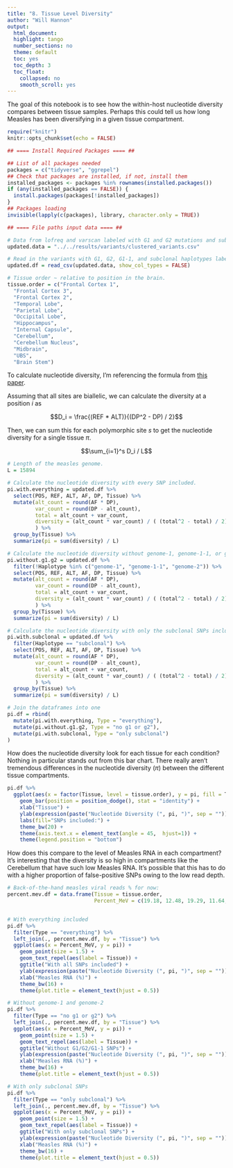 ```yaml
---
title: "8. Tissue Level Diversity"
author: "Will Hannon"
output: 
  html_document:
  highlight: tango
  number_sections: no
  theme: default
  toc: yes
  toc_depth: 3
  toc_float:
    collapsed: no
    smooth_scroll: yes
---
```



The goal of this notebook is to see how the within-host nucleotide diversity compares between tissue samples. Perhaps this could tell us how long Measles has been diversifying in a given tissue compartment. 

```r
require("knitr")
knitr::opts_chunk$set(echo = FALSE)
```

```r

## ==== Install Required Packages ==== ##

## List of all packages needed
packages = c("tidyverse", "ggrepel")
## Check that packages are installed, if not, install them
installed_packages <- packages %in% rownames(installed.packages())
if (any(installed_packages == FALSE)) {
  install.packages(packages[!installed_packages])
}
## Packages loading
invisible(lapply(c(packages), library, character.only = TRUE))

```

```r

## ==== File paths input data ==== ##

# Data from lofreq and varscan labeled with G1 and G2 mutations and subclonal haplotypes
updated.data = "../../results/variants/clustered_variants.csv"

# Read in the variants with G1, G2, G1-1, and subclonal haplotypes labeled
updated.df = read_csv(updated.data, show_col_types = FALSE) 

# Tissue order ~ relative to position in the brain. 
tissue.order = c("Frontal Cortex 1", 
  "Frontal Cortex 3", 
  "Frontal Cortex 2", 
  "Temporal Lobe", 
  "Parietal Lobe",
  "Occipital Lobe",
  "Hippocampus",
  "Internal Capsule", 
  "Cerebellum",
  "Cerebellum Nucleus",
  "Midbrain", 
  "UBS",
  "Brain Stem")

```

To calculate nucleotide diversity, I'm referencing the formula from [this paper](https://www.ncbi.nlm.nih.gov/pmc/articles/PMC4316684/). 

Assuming that all sites are biallelic, we can calculate the diversity at a position $i$ as 

$$D_i = \frac{(REF * ALT)}{(DP^2 - DP) / 2}$$

Then, we can sum this for each polymorphic site $s$ to get the nucleotide diversity for a single tissue $\pi$. 

$$\sum_{i=1}^s D_i / L$$
```r

# Length of the measles genome. 
L = 15894

# Calculate the nucleotide diversity with every SNP included. 
pi.with.everything = updated.df %>% 
  select(POS, REF, ALT, AF, DP, Tissue) %>% 
  mutate(alt_count = round(AF * DP),
         var_count = round(DP - alt_count),
         total = alt_count + var_count,
         diversity = (alt_count * var_count) / ( (total^2 - total) / 2) 
         ) %>% 
  group_by(Tissue) %>% 
  summarize(pi = sum(diversity) / L)

# Calculate the nucleotide diversity without genome-1, genome-1-1, or genome-2
pi.without.g1.g2 = updated.df %>% 
  filter(!Haplotype %in% c("genome-1", "genome-1-1", "genome-2")) %>% 
  select(POS, REF, ALT, AF, DP, Tissue) %>% 
  mutate(alt_count = round(AF * DP),
         var_count = round(DP - alt_count),
         total = alt_count + var_count,
         diversity = (alt_count * var_count) / ( (total^2 - total) / 2) 
         ) %>% 
  group_by(Tissue) %>% 
  summarize(pi = sum(diversity) / L)

# Calculate the nucleotide diversity with only the subclonal SNPs included
pi.with.subclonal = updated.df %>% 
  filter(Haplotype == "subclonal") %>% 
  select(POS, REF, ALT, AF, DP, Tissue) %>% 
  mutate(alt_count = round(AF * DP),
         var_count = round(DP - alt_count),
         total = alt_count + var_count,
         diversity = (alt_count * var_count) / ( (total^2 - total) / 2) 
         ) %>% 
  group_by(Tissue) %>% 
  summarize(pi = sum(diversity) / L)

# Join the dataframes into one 
pi.df = rbind(
  mutate(pi.with.everything, Type = "everything"),
  mutate(pi.without.g1.g2, Type = "no g1 or g2"),
  mutate(pi.with.subclonal, Type = "only subclonal")
)

```


How does the nucleotide diversity look for each tissue for each condition? Nothing in particular stands out from this bar chart. There really aren't tremendous differences in the nucleotide diversity ($\pi$) between the different tissue compartments. 

```r

pi.df %>% 
  ggplot(aes(x = factor(Tissue, level = tissue.order), y = pi, fill = Type)) + 
    geom_bar(position = position_dodge(), stat = "identity") + 
    xlab("Tissue") + 
    ylab(expression(paste("Nucleotide Diversity (", pi, ")", sep = ""))) +
    labs(fill="SNPs included:") +
    theme_bw(20) +
    theme(axis.text.x = element_text(angle = 45,  hjust=1)) +
    theme(legend.position = "bottom")

```

How does this compare to the level of Measles RNA in each compartment? It's interesting that the diversity is so high in compartments like the Cerebellum that have such low Measles RNA. It's possible that this has to do with a higher proportion of false-positive SNPs owing to the low read depth. 

```r

# Back-of-the-hand measles viral reads % for now: 
percent.mev.df = data.frame(Tissue = tissue.order,
                            Percent_MeV = c(19.18, 12.48, 19.29, 11.64, 20.12, 12.01, 9.32, 3.18, 0.11, 0.53, 5.08, 4.82, 2.29))


# With everything included
pi.df %>% 
  filter(Type == "everything") %>% 
  left_join(., percent.mev.df, by = "Tissue") %>% 
  ggplot(aes(x = Percent_MeV, y = pi)) + 
    geom_point(size = 1.5) + 
    geom_text_repel(aes(label = Tissue)) + 
    ggtitle("With all SNPs included") + 
    ylab(expression(paste("Nucleotide Diversity (", pi, ")", sep = ""))) +
    xlab("Measles RNA (%)") + 
    theme_bw(16) + 
    theme(plot.title = element_text(hjust = 0.5))  

# Without genome-1 and genome-2 
pi.df %>% 
  filter(Type == "no g1 or g2") %>% 
  left_join(., percent.mev.df, by = "Tissue") %>% 
  ggplot(aes(x = Percent_MeV, y = pi)) + 
    geom_point(size = 1.5) + 
    geom_text_repel(aes(label = Tissue)) + 
    ggtitle("Without G1/G2/G1-1 SNPs") + 
    ylab(expression(paste("Nucleotide Diversity (", pi, ")", sep = ""))) +
    xlab("Measles RNA (%)") + 
    theme_bw(16) + 
    theme(plot.title = element_text(hjust = 0.5))  

# With only subclonal SNPs
pi.df %>% 
  filter(Type == "only subclonal") %>% 
  left_join(., percent.mev.df, by = "Tissue") %>% 
  ggplot(aes(x = Percent_MeV, y = pi)) + 
    geom_point(size = 1.5) + 
    geom_text_repel(aes(label = Tissue)) + 
    ggtitle("With only subclonal SNPs") + 
    ylab(expression(paste("Nucleotide Diversity (", pi, ")", sep = ""))) +
    xlab("Measles RNA (%)") + 
    theme_bw(16) + 
    theme(plot.title = element_text(hjust = 0.5))  


```








